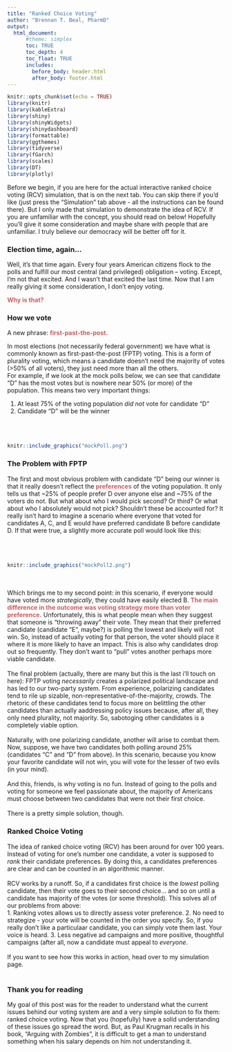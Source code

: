 ```yaml
---
title: "Ranked Choice Voting"
author: "Brennan T. Beal, PharmD"
output: 
  html_document:
      #theme: simplex
      toc: TRUE
      toc_depth: 4
      toc_float: TRUE
      includes:
        before_body: header.html
        after_body: footer.html
---
```



```r
knitr::opts_chunk$set(echo = TRUE)
library(knitr)
library(kableExtra)
library(shiny)
library(shinyWidgets)
library(shinydashboard)
library(formattable)
library(ggthemes)
library(tidyverse)
library(fGarch)
library(scales)
library(DT)
library(plotly)


```


Before we begin, if you are here for the actual interactive ranked choice voting (RCV) simulation, that is on the next tab. You can skip there if you'd like (just press the "Simulation" tab above - all the instructions can be found there). But I only made that simulation to demonstrate the idea of RCV. If you are unfamiliar with the concept, you should read on below! Hopefully you'll give it some consideration and maybe share with people that are unfamiliar. I truly believe our democracy will be better off for it.  

### Election time, again...
Well, it’s that time again. Every four years American citizens flock to the polls and fulfill our most central (and privileged) obligation – voting. Except, I’m not that excited. And I wasn’t that excited the last time. Now that I am really giving it some consideration, I don’t enjoy voting.  

<span style="color:indianred">**Why is that?**</span>

### How we vote
A new phrase: <span style="color:indianred">**first-past-the-post**</span>.  

In most elections (not necessarily federal government) we have what is commonly known as first-past-the-post (FPTP) voting. This is a form of plurality voting, which means a candidate doesn’t need the majority of votes (>50% of all voters), they just need more than all the others.
\
For example, if we look at the mock polls below, we can see that candidate "D" has the most votes but is nowhere near 50% (or more) of the population. This means two very important things:  
  
  1. At least 75% of the voting population *did not* vote for candidate "D"  
  2. Candidate "D" will be the winner 
\
\
\
\
  

```r
knitr::include_graphics("mockPoll.png")
```

### The Problem with FPTP
The first and most obvious problem with candidate "D" being our winner is that it really doesn't reflect the <span style="color:indianred">**preferences**</span> of the voting population. It only tells us that ~25% of people prefer D over anyone else and ~75% of the voters do not. But what about who I would pick second? Or third? Or what about who I absolutely would not pick? Shouldn't these be accounted for? It really isn't hard to imagine a scenario where everyone that voted for candidates A, C, and E would have preferred candidate B before candidate D. If that were true, a slightly more accurate poll would look like this:
\
\
\
\


```r
knitr::include_graphics("mockPoll2.png")
```
\
\
Which brings me to my second point: in this scenario, if everyone would have voted more *strategically*, they could have easily elected B. <span style="color:indianred">**The main difference in the outcome was voting strategy more than voter preference.**</span> Unfortunately, this is what people mean when they suggest that someone is "throwing away" their vote. They mean that their preferred candidate (candidate "E", maybe?) is polling the lowest and likely will not win. So, instead of actually voting for that person, the voter should place it where it is more likely to have an impact. This is also why candidates drop out so frequently. They don't want to "pull" votes another perhaps more viable candidate. 
\
\
The final problem (actually, there are many but this is the last i'll touch on here): FPTP voting *necessarily* creates a polarized political landscape and has led to our two-party system. From experience, polarizing candidates tend to rile up sizable, non-representative-of-the-majority, crowds. The rhetoric of these candidates tend to focus more on belittling the other candidates than actually aaddressing policy issues because, after all, they only need plurality, not majority. So, sabotoging other candidates is a completely viable option. 
\
\
Naturally, with one polarizing candidate, another will arise to combat them. Now, suppose, we have two candidates both polling around 25% (candidates "C" and "D" from above). In this scenario, because you know your favorite candidate will not win, you will vote for the lesser of two evils (in your mind).
\
\
And this, friends, is why voting is no fun. Instead of going to the polls and voting for someone we feel passionate about, the majority of Americans must choose between two candidates that were not their first choice.
\
\
There is a pretty simple solution, though.

### Ranked Choice Voting
The idea of ranked choice voting (RCV) has been around for over 100 years. Instead of voting for one's number one candidate, a voter is supposed to *rank* their candidate preferences. By doing this, a candidates preferences are clear and can be counted in an algorithmic manner. 
\
\
RCV works by a runoff. So, if a candidates first choice is the *lowest* polling candidate, then their vote goes to their second choice... and so on until a candidate has majority of the votes (or some threshold). This solves all of our problems from above:
\
  1. Ranking votes allows us to directly assess voter preference.
  2. No need to strategize - your vote will be counted in the order you specify. So, if you really don't like a particulaar candidate, you can simply vote them last. Your voice is heard.
  3. Less negative ad campaigns and more positive, thoughtful campaigns (after all, now a candidate must appeal to *everyone*.
\
\
If you want to see how this works in action, head over to my simulation page. 
\
\

### Thank you for reading
My goal of this post was for the reader to understand what the current issues behind our voting system are and a very simple solution to fix them: ranked choice voting. Now that you (hopefully) have a solid understanding of these issues go spread the word. But, as Paul Krugman recalls in his book, "Arguing with Zombies", it is difficult to get a man to understand something when his salary depends on him not understanding it.
\
\


